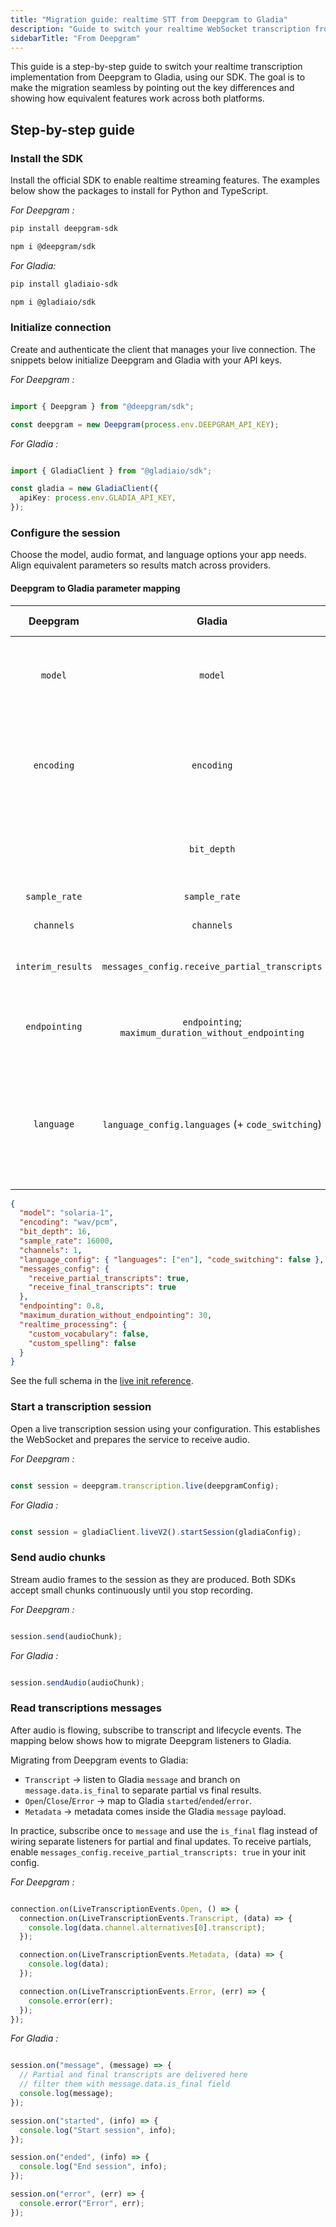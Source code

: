 ```yaml
---
title: "Migration guide: realtime STT from Deepgram to Gladia"
description: "Guide to switch your realtime WebSocket transcription from Deepgram's SDK to Gladia's SDK."
sidebarTitle: "From Deepgram"
---
```


This guide is a step-by-step guide to switch your realtime transcription implementation from Deepgram to Gladia, using our SDK. The goal is to make the migration seamless by pointing out the key differences and showing how equivalent features work across both platforms.

## Step-by-step guide

### Install the SDK

Install the official SDK to enable realtime streaming features. The examples below show the packages to install for Python and TypeScript.

_For Deepgram :_

<CodeGroup>

```bash Python
pip install deepgram-sdk
```

```bash Typescript
npm i @deepgram/sdk
```

</CodeGroup>

_For Gladia:_

<CodeGroup>

```bash Python
pip install gladiaio-sdk
```

```bash Typescript
npm i @gladiaio/sdk
```

</CodeGroup>

### Initialize connection

Create and authenticate the client that manages your live connection. The snippets below initialize Deepgram and Gladia with your API keys.

_For Deepgram :_

<CodeGroup>

```python Python

```

```typescript Typescript
import { Deepgram } from "@deepgram/sdk";

const deepgram = new Deepgram(process.env.DEEPGRAM_API_KEY);
```

</CodeGroup>

_For Gladia :_

<CodeGroup>

```python Python

```

```typescript Typescript
import { GladiaClient } from "@gladiaio/sdk";

const gladia = new GladiaClient({
  apiKey: process.env.GLADIA_API_KEY,
});
```

</CodeGroup>

### Configure the session

Choose the model, audio format, and language options your app needs. Align equivalent parameters so results match across providers.

#### Deepgram to Gladia parameter mapping

|     Deepgram      |                        Gladia                         | Notes / Example                                                                                                       |
| :---------------: | :---------------------------------------------------: | --------------------------------------------------------------------------------------------------------------------- |
|      `model`      |                        `model`                        | Choose the latest Gladia model ("solaria-1").                                                                         |
|    `encoding`     |                      `encoding`                       | Match the actual [audio format](/api-reference/v2/live/init#body-encoding) (e.g., `linear16` ↔ `wav/pcm`).            |
|                   |                      `bit_depth`                      | Choose the [bit depth](/api-reference/v2/live/init#body-bit-depth) value from your audio                              |
|   `sample_rate`   |                     `sample_rate`                     | Same unit (Hz).                                                                                                       |
|    `channels`     |                      `channels`                       | Same meaning.                                                                                                         |
| `interim_results` |     `messages_config.receive_partial_transcripts`     | Set `true` to receive [partials messages](/chapters/live-stt/features/partial-transcripts).                           |
|   `endpointing`   | `endpointing`; `maximum_duration_without_endpointing` | Port thresholds and consider a hard cap.                                                                              |
|    `language`     |   `language_config.languages` (+ `code_switching`)    | Pass one or more languages; enable switching when [multiple languages](/chapters/language/code-switching) are spoken. |

```json Gladia config example
{
  "model": "solaria-1",
  "encoding": "wav/pcm",
  "bit_depth": 16,
  "sample_rate": 16000,
  "channels": 1,
  "language_config": { "languages": ["en"], "code_switching": false },
  "messages_config": {
    "receive_partial_transcripts": true,
    "receive_final_transcripts": true
  },
  "endpointing": 0.8,
  "maximum_duration_without_endpointing": 30,
  "realtime_processing": {
    "custom_vocabulary": false,
    "custom_spelling": false
  }
}
```

See the full schema in the [live init reference](/api-reference/v2/live/init).

### Start a transcription session

Open a live transcription session using your configuration. This establishes the WebSocket and prepares the service to receive audio.

_For Deepgram :_

<CodeGroup>

```python Python

```

```typescript Typescript
const session = deepgram.transcription.live(deepgramConfig);
```

</CodeGroup>

_For Gladia :_

<CodeGroup>

```python Python

```

```typescript Typescript
const session = gladiaClient.liveV2().startSession(gladiaConfig);
```

</CodeGroup>

### Send audio chunks

Stream audio frames to the session as they are produced. Both SDKs accept small chunks continuously until you stop recording.

_For Deepgram :_

<CodeGroup>

```python Python

```

```typescript Typescript
session.send(audioChunk);
```

</CodeGroup>

_For Gladia :_

<CodeGroup>

```python Python

```

```typescript Typescript
session.sendAudio(audioChunk);
```

</CodeGroup>

### Read transcriptions messages

After audio is flowing, subscribe to transcript and lifecycle events. The mapping below shows how to migrate Deepgram listeners to Gladia.

Migrating from Deepgram events to Gladia:

- `Transcript` → listen to Gladia `message` and branch on `message.data.is_final` to separate partial vs final results.
- `Open`/`Close`/`Error` → map to Gladia `started`/`ended`/`error`.
- `Metadata` → metadata comes inside the Gladia `message` payload.

In practice, subscribe once to `message` and use the `is_final` flag instead of wiring separate listeners for partial and final updates. To receive partials, enable `messages_config.receive_partial_transcripts: true` in your init config.

_For Deepgram :_

<CodeGroup>

```python Python

```

```typescript Typescript
connection.on(LiveTranscriptionEvents.Open, () => {
  connection.on(LiveTranscriptionEvents.Transcript, (data) => {
    console.log(data.channel.alternatives[0].transcript);
  });

  connection.on(LiveTranscriptionEvents.Metadata, (data) => {
    console.log(data);
  });

  connection.on(LiveTranscriptionEvents.Error, (err) => {
    console.error(err);
  });
});
```

</CodeGroup>

_For Gladia :_

<CodeGroup>

```python Python

```

```typescript Typescript
session.on("message", (message) => {
  // Partial and final transcripts are delivered here
  // filter them with message.data.is_final field
  console.log(message);
});

session.on("started", (info) => {
  console.log("Start session", info);
});

session.on("ended", (info) => {
  console.log("End session", info);
});

session.on("error", (err) => {
  console.error("Error", err);
});
```

</CodeGroup>
